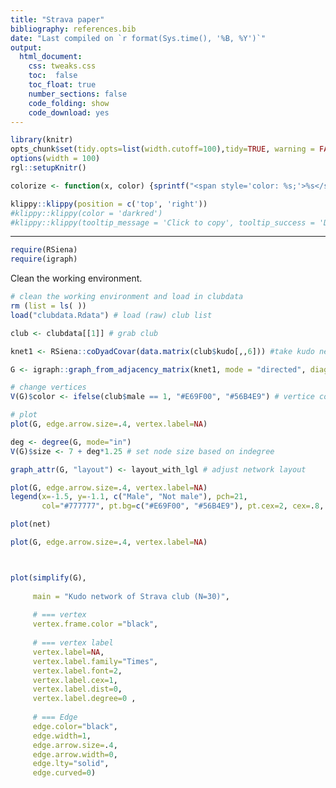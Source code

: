 ```yaml
---
title: "Strava paper"
bibliography: references.bib
date: "Last compiled on `r format(Sys.time(), '%B, %Y')`"
output: 
  html_document:
    css: tweaks.css
    toc:  false
    toc_float: true
    number_sections: false
    code_folding: show
    code_download: yes
---
```

  
```r
library(knitr)
opts_chunk$set(tidy.opts=list(width.cutoff=100),tidy=TRUE, warning = FALSE, results="hold", message = FALSE,comment = "#>", cache=TRUE, class.source=c("test"), class.output=c("test2"))
options(width = 100)
rgl::setupKnitr()

colorize <- function(x, color) {sprintf("<span style='color: %s;'>%s</span>", color, x) }

```

```r
klippy::klippy(position = c('top', 'right'))
#klippy::klippy(color = 'darkred')
#klippy::klippy(tooltip_message = 'Click to copy', tooltip_success = 'Done')
```

----  
  
```r
require(RSiena)
require(igraph)
```


Clean the working environment.

```r
# clean the working environment and load in clubdata
rm (list = ls( ))
load("clubdata.Rdata") # load (raw) club list
```

```r
club <- clubdata[[1]] # grab club

knet1 <- RSiena::coDyadCovar(data.matrix(club$kudo[,,6])) #take kudo network at wave 1

G <- igraph::graph_from_adjacency_matrix(knet1, mode = "directed", diag = FALSE) # make an igraph object

# change vertices
V(G)$color <- ifelse(club$male == 1, "#E69F00", "#56B4E9") # vertice color indicating sex (male vs. not male)

# plot
plot(G, edge.arrow.size=.4, vertex.label=NA)

deg <- degree(G, mode="in")
V(G)$size <- 7 + deg*1.25 # set node size based on indegree

graph_attr(G, "layout") <- layout_with_lgl # adjust network layout

plot(G, edge.arrow.size=.4, vertex.label=NA)
legend(x=-1.5, y=-1.1, c("Male", "Not male"), pch=21,
       col="#777777", pt.bg=c("#E69F00", "#56B4E9"), pt.cex=2, cex=.8, bty="n", ncol=1))

plot(net) 

plot(G, edge.arrow.size=.4, vertex.label=NA)



plot(simplify(G),
     
     main = "Kudo network of Strava club (N=30)",
     
     # === vertex
     vertex.frame.color ="black",     
     
     # === vertex label
     vertex.label=NA,                             
     vertex.label.family="Times",              
     vertex.label.font=2,                     
     vertex.label.cex=1,                           
     vertex.label.dist=0,                        
     vertex.label.degree=0 ,                      
     
     # === Edge
     edge.color="black",                           
     edge.width=1,                                
     edge.arrow.size=.4,                     
     edge.arrow.width=0,                         
     edge.lty="solid",                             
     edge.curved=0)


```

